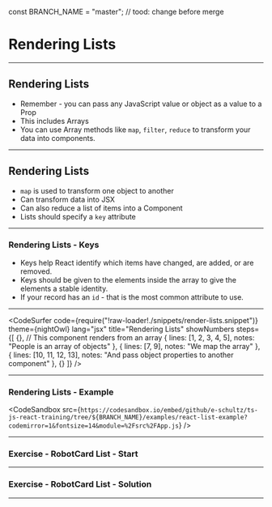const BRANCH_NAME = "master"; // tood: change before merge


# Rendering Lists

---

## Rendering Lists

- Remember - you can pass any JavaScript value or object as a value to a Prop
- This includes Arrays
- You can use Array methods like `map`, `filter`, `reduce` to transform your data into components.

---

## Rendering Lists

- `map` is used to transform one object to another
- Can transform data into JSX
- Can also reduce a list of items into a Component
- Lists should specify a `key` attribute

---

### Rendering Lists - Keys

- Keys help React identify which items have changed, are added, or are removed.
- Keys should be given to the elements inside the array to give the elements a stable identity.
- If your record has an `id` - that is the most common attribute to use.

---

<CodeSurfer
  code={require("!raw-loader!./snippets/render-lists.snippet")}
  theme={nightOwl}
  lang="jsx"
  title="Rendering Lists"
  showNumbers
  steps={[
    {}, // This component renders from an array
    { lines: [1, 2, 3, 4, 5], notes: "People is an array of objects" },
    { lines: [7, 9], notes: "We map the array" },
    {
      lines: [10, 11, 12, 13],
      notes: "And pass object properties to another component"
    },
    {}
  ]}
/>

---


### Rendering Lists - Example

<CodeSandbox
  src={`https://codesandbox.io/embed/github/e-schultz/ts-js-react-training/tree/${BRANCH_NAME}/examples/react-list-example?codemirror=1&fontsize=14&module=%2Fsrc%2FApp.js`}
/>

---


### Exercise - RobotCard List - Start

<CodeSandbox
  src="https://codesandbox.io/embed/10x-list-robots-alternative-solution-2-4tvro?fontsize=14&hidenavigation=1&theme=dark"
  runOnClick={0}
/>

---


### Exercise - RobotCard List - Solution

<CodeSandbox
  src="https://codesandbox.io/embed/10x-robot-list-v2-start-cgfv4?fontsize=14&hidenavigation=1&theme=dark"
  runOnClick={0}
/>

---
